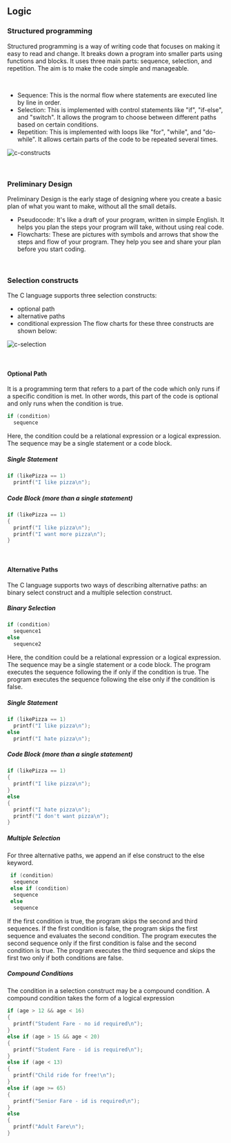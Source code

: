 ## Logic

### Structured programming
Structured programming is a way of writing code that focuses on making it easy to read and change. It breaks down a program into smaller parts using functions and blocks. It uses three main parts: sequence, selection, and repetition. The aim is to make the code simple and manageable.

<br />

- Sequence: This is the normal flow where statements are executed line by line in order.
- Selection: This is implemented with control statements like "if", "if-else", and "switch". It allows the program to choose between different paths based on certain conditions.
- Repetition: This is implemented with loops like "for", "while", and "do-while". It allows certain parts of the code to be repeated several times.

![c-constructs](../.././src/c-constructs.png)

<br />

### Preliminary Design
Preliminary Design is the early stage of designing where you create a basic plan of what you want to make, without all the small details.

- Pseudocode: It's like a draft of your program, written in simple English. It helps you plan the steps your program will take, without using real code.
- Flowcharts: These are pictures with symbols and arrows that show the steps and flow of your program. They help you see and share your plan before you start coding.

<br />

### Selection constructs
The C language supports three selection constructs:
- optional path
- alternative paths
- conditional expression
The flow charts for these three constructs are shown below:

![c-selection](../.././src/c-selection.png)

<br />

#### Optional Path
It is a programming term that refers to a part of the code which only runs if a specific condition is met. In other words, this part of the code is optional and only runs when the condition is true.
```c
if (condition)
  sequence
```
Here, the condition could be a relational expression or a logical expression. The sequence may be a single statement or a code block.

##### Single Statement
```c
if (likePizza == 1)
  printf("I like pizza\n");
```
##### Code Block (more than a single statement)
```c
if (likePizza == 1)
{
  printf("I like pizza\n");
  printf("I want more pizza\n");
}
```

<br />

#### Alternative Paths
The C language supports two ways of describing alternative paths: an binary select construct and a multiple selection construct.

##### Binary Selection
```c
if (condition)
  sequence1
else
  sequence2
```
Here, the condition could be a relational expression or a logical expression. The sequence may be a single statement or a code block. The program executes the sequence following the if only if the condition is true. The program executes the sequence following the else only if the condition is false.

##### Single Statement
```c
if (likePizza == 1)
  printf("I like pizza\n");
else
  printf("I hate pizza\n");
```

##### Code Block (more than a single statement)
```c
if (likePizza == 1)
{
  printf("I like pizza\n");
}
else
{
  printf("I hate pizza\n");
  printf("I don't want pizza\n");
}
```

##### Multiple Selection
For three alternative paths, we append an if else construct to the else keyword.
```c
 if (condition)
  sequence
 else if (condition)
  sequence
 else
  sequence
```
If the first condition is true, the program skips the second and third sequences. If the first condition is false, the program skips the first sequence and evaluates the second condition. The program executes the second sequence only if the first condition is false and the second condition is true. The program executes the third sequence and skips the first two only if both conditions are false.

##### Compound Conditions
The condition in a selection construct may be a compound condition. A compound condition takes the form of a logical expression

```c
if (age > 12 && age < 16)
{
  printf("Student Fare - no id required\n");
}
else if (age > 15 && age < 20)
{
  printf("Student Fare - id is required\n");
}
else if (age < 13)
{
  printf("Child ride for free!\n");
}
else if (age >= 65)
{
  printf("Senior Fare - id is required\n");
}
else
{
  printf("Adult Fare\n");
}
```